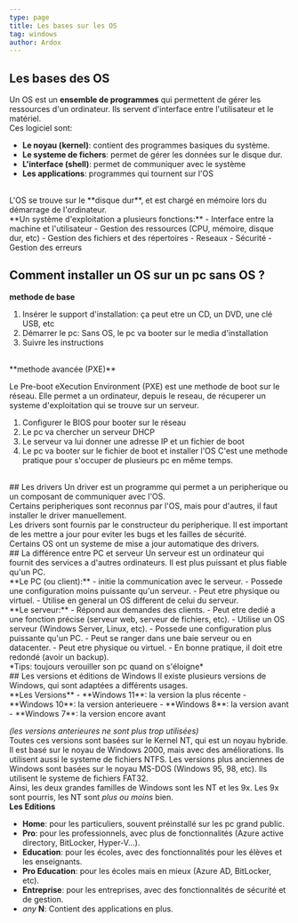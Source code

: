 ```yaml
---
type: page
title: Les bases sur les OS
tag: windows
author: Ardox
---
```


## Les bases des OS
Un OS est un **ensemble de programmes** qui permettent de gérer les ressources d'un ordinateur. Ils servent d'interface entre l'utilisateur et le matériel.
<br />
Ces logiciel sont:
- **Le noyau (kernel)**: contient des programmes basiques du système.
- **Le systeme de fichers**: permet de gérer les données sur le disque dur.
- **L'interface (shell)**: permet de communiquer avec le système
- **Les applications**: programmes qui tournent sur l'OS
<br />
L'OS se trouve sur le **disque dur**, et est chargé en mémoire lors du démarrage de l'ordinateur.
<br />
**Un système d'exploitation a plusieurs fonctions:**
- Interface entre la machine et l'utilisateur
- Gestion des ressources (CPU, mémoire, disque dur, etc)
- Gestion des fichiers et des répertoires
- Reseaux
- Sécurité
- Gestion des erreurs

<div className="seperator" />

## Comment installer un OS sur un pc sans OS ?

**methode de base**
1. Insérer le support d'installation: ça peut etre un CD, un DVD, une clé USB, etc
3. Démarrer le pc: Sans OS, le pc va booter sur le media d'installation
4. Suivre les instructions
<br />
**methode avancée (PXE)**

Le Pre-boot eXecution Environment (PXE) est une methode de boot sur le réseau. Elle permet a un ordinateur, depuis le reseau, de récuperer un systeme d'exploitation qui se trouve sur un serveur.
<br />
1. Configurer le BIOS pour booter sur le réseau
2. Le pc va chercher un serveur DHCP
3. Le serveur va lui donner une adresse IP et un fichier de boot
4. Le pc va booter sur le fichier de boot et installer l'OS
C'est une methode pratique pour s'occuper de plusieurs pc en même temps.
<br />
<div className="seperator" />
## Les drivers
Un driver est un programme qui permet a un peripherique ou un composant de communiquer avec l'OS.
<br />
Certains peripheriques sont reconnus par l'OS, mais pour d'autres, il faut installer le driver manuellement.
<br />
Les drivers sont fournis par le constructeur du peripherique. Il est important de les mettre a jour pour eviter les bugs et les failles de sécurité.
<br />
Certains OS ont un systeme de mise a jour automatique des drivers.
<br />
<div className="seperator" />
## La différence entre PC et serveur
Un serveur est un ordinateur qui fournit des services a d'autres ordinateurs. Il est plus puissant et plus fiable qu'un PC.
<br />
**Le PC (ou client):**
- initie la communication avec le serveur.
- Possede une configuration moins puissante qu'un serveur.
- Peut etre physique ou virtuel.
- Utilise en general un OS different de celui du serveur.
<br />
**Le serveur:**
- Répond aux demandes des clients.
- Peut etre dedié a une fonction précise (serveur web, serveur de fichiers, etc).
- Utilise un OS serveur (Windows Server, Linux, etc).
- Possede une configuration plus puissante qu'un PC.
- Peut se ranger dans une baie serveur ou en datacenter.
- Peut etre physique ou virtuel.
- En bonne pratique, il doit etre redondé (avoir un backup).

<Diagram src="/hardware/pcserver.png" />
<br />
<div className="seperator" />
*Tips: toujours verouiller son pc quand on s'éloigne*
<div className="seperator" />
## Les versions et éditions de Windows
Il existe plusieurs versions de Windows, qui sont adaptées a différents usages.
<br />
**Les Versions**
- **Windows 11**: la version la plus récente
- **Windows 10**: la version anterieuere
- **Windows 8**: la version avant
- **Windows 7**: la version encore avant

*(les versions anterieures ne sont plus trop utilisées)*
<br />
Toutes ces versions sont basées sur le Kernel NT, qui est un noyau hybride. Il est basé sur le noyau de Windows 2000, mais avec des améliorations. Ils utilisent aussi le systeme de fichiers NTFS.
Les versions plus anciennes de Windows sont basées sur le noyau MS-DOS (Windows 95, 98, etc). Ils utilisent le systeme de fichiers FAT32.
<br />
Ainsi, les deux grandes familles de Windows sont les NT et les 9x. Les 9x sont pourris, les NT sont *plus ou moins* bien.
<br />
**Les Editions**
- **Home**: pour les particuliers, souvent préinstallé sur les pc grand public.
- **Pro**: pour les professionnels, avec plus de fonctionnalités (Azure active directory, BitLocker, Hyper-V...).
- **Education**: pour les écoles, avec des fonctionnalités pour les élèves et les enseignants.
- **Pro Education**: pour les écoles mais en mieux (Azure AD, BitLocker, etc).
- **Entreprise**: pour les entreprises, avec des fonctionnalités de sécurité et de gestion.
- *any* **N**: Contient des applications en plus.

<br />
<div className="seperator" />